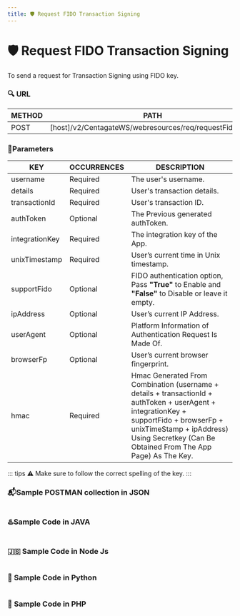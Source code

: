```yaml
---
title: 🛡️ Request FIDO Transaction Signing
---
```


#  🛡️ Request FIDO Transaction Signing

To send a request for Transaction Signing using FIDO key.

### 🔍 URL

| **METHOD**   | **PATH**                                                                      | 
| ------------ | ----------------------------------------------------------------------------- | 
| POST         | [host]/v2/CentagateWS/webresources/req/requestFidoTrans                       |


### 📏Parameters
| KEY            | OCCURRENCES | DESCRIPTION                 |
| -------------- | ----------- | --------------------------- |
| username       | Required    | The user's username.        |
| details        | Required    | User's transaction details. |
| transactionId  | Required    | User's transaction ID.      |
| authToken      | Optional    | The Previous generated authToken.|
| integrationKey | Required    | The integration key of the App.|
| unixTimestamp  | Required    | User’s current time in Unix timestamp.|
| supportFido    | Optional    | FIDO authentication option, Pass **"True"** to Enable and **"False"** to Disable or leave it empty.|
| ipAddress      | Optional    | User’s current IP Address.  |
| userAgent      | Optional    | Platform Information of Authentication Request Is Made Of.|
| browserFp      | Optional    | User’s current browser fingerprint.|
| hmac           | Required    | Hmac Generated From Combination (username + details + transactionId + authToken + userAgent + integrationKey + supportFido + browserFp + unixTimeStamp + ipAddress) Using Secretkey (Can Be Obtained From The App Page) As The Key.|


::: tips
⚠️ Make sure to follow the correct spelling of the key.
:::

### 📬Sample POSTMAN collection in JSON

```json

```

### ♨️Sample Code in JAVA

```java

```

### 🇯‌🇸‌ Sample Code in Node Js

```js

```

### 🐍 Sample Code in Python

```python

```

### 🐘 Sample Code in PHP

```php

```
